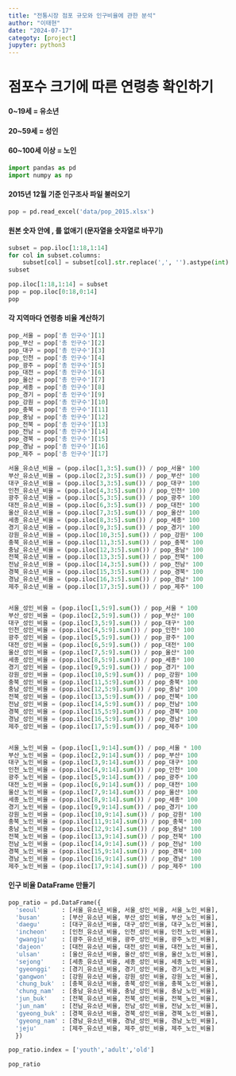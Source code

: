 ```yaml
---
title: "전통시장 점포 규모와 인구비율에 관한 분석"
author: "이태현"
date: "2024-07-17"
categoty: [project]
jupyter: python3
---
```


# 점포수 크기에 따른 연령층 확인하기

#### 0~19세        = 유소년
#### 20~59세       = 성인
#### 60~100세 이상 = 노인
```python
import pandas as pd
import numpy as np
```


#### 2015년 12월 기준 인구조사 파일 불러오기
```python
pop = pd.read_excel('data/pop_2015.xlsx')
```

#### 원본 숫자 안에 , 를 없애기 (문자열을 숫자열로 바꾸기)
```python
subset = pop.iloc[1:18,1:14]
for col in subset.columns:
    subset[col] = subset[col].str.replace(',', '').astype(int)
subset
```
```python
pop.iloc[1:18,1:14] = subset
pop = pop.iloc[0:18,0:14]
pop
```
#### 각 지역마다 연령층 비율 계산하기
```python
pop_서울 = pop['총 인구수'][1]
pop_부산 = pop['총 인구수'][2]
pop_대구 = pop['총 인구수'][3]
pop_인천 = pop['총 인구수'][4]
pop_광주 = pop['총 인구수'][5]
pop_대전 = pop['총 인구수'][6]
pop_울산 = pop['총 인구수'][7]
pop_세종 = pop['총 인구수'][8]
pop_경기 = pop['총 인구수'][9]
pop_강원 = pop['총 인구수'][10]
pop_충북 = pop['총 인구수'][11]
pop_충남 = pop['총 인구수'][12]
pop_전북 = pop['총 인구수'][13]
pop_전남 = pop['총 인구수'][14]
pop_경북 = pop['총 인구수'][15]
pop_경남 = pop['총 인구수'][16]
pop_제주 = pop['총 인구수'][17]

서울_유소년_비율 = (pop.iloc[1,3:5].sum()) / pop_서울* 100
부산_유소년_비율 = (pop.iloc[2,3:5].sum()) / pop_부산* 100
대구_유소년_비율 = (pop.iloc[3,3:5].sum()) / pop_대구* 100
인천_유소년_비율 = (pop.iloc[4,3:5].sum()) / pop_인천* 100
광주_유소년_비율 = (pop.iloc[5,3:5].sum()) / pop_광주* 100
대전_유소년_비율 = (pop.iloc[6,3:5].sum()) / pop_대전* 100
울산_유소년_비율 = (pop.iloc[7,3:5].sum()) / pop_울산* 100
세종_유소년_비율 = (pop.iloc[8,3:5].sum()) / pop_세종* 100
경기_유소년_비율 = (pop.iloc[9,3:5].sum()) / pop_경기* 100
강원_유소년_비율 = (pop.iloc[10,3:5].sum()) / pop_강원* 100
충북_유소년_비율 = (pop.iloc[11,3:5].sum()) / pop_충북* 100
충남_유소년_비율 = (pop.iloc[12,3:5].sum()) / pop_충남* 100
전북_유소년_비율 = (pop.iloc[13,3:5].sum()) / pop_전북* 100
전남_유소년_비율 = (pop.iloc[14,3:5].sum()) / pop_전남* 100
경북_유소년_비율 = (pop.iloc[15,3:5].sum()) / pop_경북* 100
경남_유소년_비율 = (pop.iloc[16,3:5].sum()) / pop_경남* 100
제주_유소년_비율 = (pop.iloc[17,3:5].sum()) / pop_제주* 100


서울_성인_비율 = (pop.iloc[1,5:9].sum()) / pop_서울 * 100
부산_성인_비율 = (pop.iloc[2,5:9].sum()) / pop_부산* 100
대구_성인_비율 = (pop.iloc[3,5:9].sum()) / pop_대구* 100
인천_성인_비율 = (pop.iloc[4,5:9].sum()) / pop_인천* 100
광주_성인_비율 = (pop.iloc[5,5:9].sum()) / pop_광주* 100
대전_성인_비율 = (pop.iloc[6,5:9].sum()) / pop_대전* 100
울산_성인_비율 = (pop.iloc[7,5:9].sum()) / pop_울산* 100
세종_성인_비율 = (pop.iloc[8,5:9].sum()) / pop_세종* 100
경기_성인_비율 = (pop.iloc[9,5:9].sum()) / pop_경기* 100
강원_성인_비율 = (pop.iloc[10,5:9].sum()) / pop_강원* 100
충북_성인_비율 = (pop.iloc[11,5:9].sum()) / pop_충북* 100
충남_성인_비율 = (pop.iloc[12,5:9].sum()) / pop_충남* 100
전북_성인_비율 = (pop.iloc[13,5:9].sum()) / pop_전북* 100
전남_성인_비율 = (pop.iloc[14,5:9].sum()) / pop_전남* 100
경북_성인_비율 = (pop.iloc[15,5:9].sum()) / pop_경북* 100
경남_성인_비율 = (pop.iloc[16,5:9].sum()) / pop_경남* 100
제주_성인_비율 = (pop.iloc[17,5:9].sum()) / pop_제주* 100


서울_노인_비율 = (pop.iloc[1,9:14].sum()) / pop_서울 * 100
부산_노인_비율 = (pop.iloc[2,9:14].sum()) / pop_부산* 100
대구_노인_비율 = (pop.iloc[3,9:14].sum()) / pop_대구* 100
인천_노인_비율 = (pop.iloc[4,9:14].sum()) / pop_인천* 100
광주_노인_비율 = (pop.iloc[5,9:14].sum()) / pop_광주* 100
대전_노인_비율 = (pop.iloc[6,9:14].sum()) / pop_대전* 100
울산_노인_비율 = (pop.iloc[7,9:14].sum()) / pop_울산* 100
세종_노인_비율 = (pop.iloc[8,9:14].sum()) / pop_세종* 100
경기_노인_비율 = (pop.iloc[9,9:14].sum()) / pop_경기* 100
강원_노인_비율 = (pop.iloc[10,9:14].sum()) / pop_강원* 100
충북_노인_비율 = (pop.iloc[11,9:14].sum()) / pop_충북* 100
충남_노인_비율 = (pop.iloc[12,9:14].sum()) / pop_충남* 100
전북_노인_비율 = (pop.iloc[13,9:14].sum()) / pop_전북* 100
전남_노인_비율 = (pop.iloc[14,9:14].sum()) / pop_전남* 100
경북_노인_비율 = (pop.iloc[15,9:14].sum()) / pop_경북* 100
경남_노인_비율 = (pop.iloc[16,9:14].sum()) / pop_경남* 100
제주_노인_비율 = (pop.iloc[17,9:14].sum()) / pop_제주* 100
```


#### 인구 비율 DataFrame 만들기
```python
pop_ratio = pd.DataFrame({
  'seoul'      : [서울_유소년_비율, 서울_성인_비율, 서울_노인_비율],
  'busan'      : [부산_유소년_비율, 부산_성인_비율, 부산_노인_비율],
  'daegu'      : [대구_유소년_비율, 대구_성인_비율, 대구_노인_비율],
  'incheon'    : [인천_유소년_비율, 인천_성인_비율, 인천_노인_비율],
  'gwangju'    : [광주_유소년_비율, 광주_성인_비율, 광주_노인_비율],
  'dajeon'     : [대전_유소년_비율, 대전_성인_비율, 대전_노인_비율],
  'ulsan'      : [울산_유소년_비율, 울산_성인_비율, 울산_노인_비율],
  'sejong'     : [세종_유소년_비율, 세종_성인_비율, 세종_노인_비율],
  'gyeonggi'   : [경기_유소년_비율, 경기_성인_비율, 경기_노인_비율],
  'gangwon'    : [강원_유소년_비율, 강원_성인_비율, 강원_노인_비율],
  'chung_buk'  : [충북_유소년_비율, 충북_성인_비율, 충북_노인_비율],
  'chung_nam'  : [충남_유소년_비율, 충남_성인_비율, 충남_노인_비율],
  'jun_buk'    : [전북_유소년_비율, 전북_성인_비율, 전북_노인_비율],
  'jun_nam'    : [전남_유소년_비율, 전남_성인_비율, 전남_노인_비율],
  'gyeong_buk' : [경북_유소년_비율, 경북_성인_비율, 경북_노인_비율],
  'gyeong_nam' : [경남_유소년_비율, 경남_성인_비율, 경남_노인_비율],
  'jeju'       : [제주_유소년_비율, 제주_성인_비율, 제주_노인_비율]
  })

pop_ratio.index = ['youth','adult','old']

pop_ratio
```



